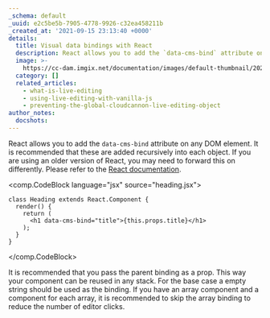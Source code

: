 ```yaml
---
_schema: default
_uuid: e2c5be5b-7905-4778-9926-c32ea458211b
_created_at: '2021-09-15 23:13:40 +0000'
details:
  title: Visual data bindings with React
  description: React allows you to add the `data-cms-bind` attribute on any DOM element
  image: >-
    https://cc-dam.imgix.net/documentation/images/default-thumbnail/2023-Q4/CloudCannon-Documentation-Thumbnail.png
  category: []
  related_articles:
    - what-is-live-editing
    - using-live-editing-with-vanilla-js
    - preventing-the-global-cloudcannon-live-editing-object
author_notes:
  docshots:
---
```

React allows you to add the `data-cms-bind` attribute on any DOM element. It is recommended that these are added recursively into each object. If you are using an older version of React, you may need to forward this on differently. Please refer to the [React documentation](https://reactjs.org/blog/2017/09/08/dom-attributes-in-react-16.html#data-and-aria-attributes).

<comp.CodeBlock language="jsx" source="heading.jsx">
```
class Heading extends React.Component {
  render() {
    return (
      <h1 data-cms-bind="title">{this.props.title}</h1>
    );
  }
}
```
</comp.CodeBlock>

It is recommended that you pass the parent binding as a prop. This way your component can be reused in any stack. For the base case a empty string should be used as the binding. If you have an array component and a component for each array, it is recommended to skip the array binding to reduce the number of editor clicks.
